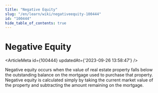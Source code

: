 ```yaml
---
title: "Negative Equity"
slug: "/en/learn/wiki/negativeequity-100444"
id: "100444"
hide_table_of_contents: true
---
```



# Negative Equity

<ArticleMeta id={100444} updatedAt={'2023-09-26 13:58:47'} />
<div className='border-solid border-b border-t-0 my-4 border-[var(--ifm-color-gray-300)]' />

Negative equity occurs when the value of real estate property falls below the outstanding balance on the mortgage used to purchase that property. Negative equity is calculated simply by taking the current market value of the property and subtracting the amount remaining on the mortgage.
